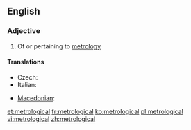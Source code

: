 ==English==

===Adjective===
{{en-adj}}

# Of or pertaining to [[metrology]]

====Translations====
{{trans-top|of or pertaining to metrology}}
* Czech: {{t-|cs|metrologický|m}}
* Italian: {{t-|it|metrologico}}
{{trans-mid}}
* [[Macedonian]]: {{t|mk|метролошки|m|tr=metrolóški}}
{{trans-bottom}}

[[et:metrological]]
[[fr:metrological]]
[[ko:metrological]]
[[pl:metrological]]
[[vi:metrological]]
[[zh:metrological]]
